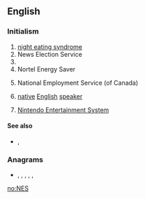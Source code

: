 {{also|nes|ness|Nes|Ness|-ness}}
==English==

===Initialism===
{{rfc-header|Initialism}}
{{head|en|initialism}}

# [[night eating syndrome]]
# News Election Service
# {{w|National Election Studies}}
# Nortel Energy Saver
# {{label|en|Canada}} National Employment Service (of Canada)
# {{lb|en|linguistics}} [[native]] [[English]] [[speaker]]
# {{label|en|video games}} [[w:Nintendo Entertainment System|Nintendo Entertainment System]]

====See also====
* {{sense|video games}} {{l|en|SNES}}, {{l|en|Nintendo}}

===Anagrams===
* {{l|en|ens}}, {{l|en|ESN}}, {{l|en|Sen}}, {{l|en|Sen.}}, {{l|en|sen}}, {{l|en|SNe}}

[[no:NES]]